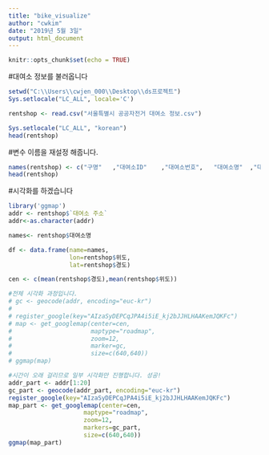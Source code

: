 ```yaml
---
title: "bike_visualize"
author: "cwkim"
date: "2019년 5월 3일"
output: html_document
---
```


```r
knitr::opts_chunk$set(echo = TRUE)
```


#대여소 정보를 불러옵니다
```r
setwd("C:\\Users\\cwjen_000\\Desktop\\ds프로젝트")
Sys.setlocale("LC_ALL", locale='C')

rentshop <- read.csv("서울특별시 공공자전거 대여소 정보.csv")

Sys.setlocale("LC_ALL", "korean")
head(rentshop)

```
#변수 이름을 재설정 해줍니다.
```r
names(rentshop) <- c("구명"	,"대여소ID"	,"대여소번호",	"대여소명"	,"대여소 주소",	"거치대수",	"위도"	,"경도")
head(rentshop)
```

#시각화를 하겠습니다
```r
library('ggmap')
addr <- rentshop$`대여소 주소`
addr<-as.character(addr)

names<- rentshop$대여소명

df <- data.frame(name=names,
                 lon=rentshop$위도,
                 lat=rentshop$경도)

cen <- c(mean(rentshop$경도),mean(rentshop$위도))

#전체 시각화 과정입니다.
# gc <- geocode(addr, encoding="euc-kr")
# 
# register_google(key="AIzaSyDEPCqJPA4i5iE_kj2bJJHLHAAKemJQKFc")
# map <- get_googlemap(center=cen,
#                      maptype="roadmap",
#                      zoom=12,
#                      marker=gc,
#                      size=c(640,640))
# ggmap(map)

#시간이 오래 걸리므로 일부 시각화만 진행합니다. 성공!
addr_part <- addr[1:20]
gc_part <- geocode(addr_part, encoding="euc-kr")
register_google(key="AIzaSyDEPCqJPA4i5iE_kj2bJJHLHAAKemJQKFc")
map_part <- get_googlemap(center=cen,
                     maptype="roadmap",
                     zoom=12,
                     markers=gc_part,
                     size=c(640,640))
ggmap(map_part)

```


